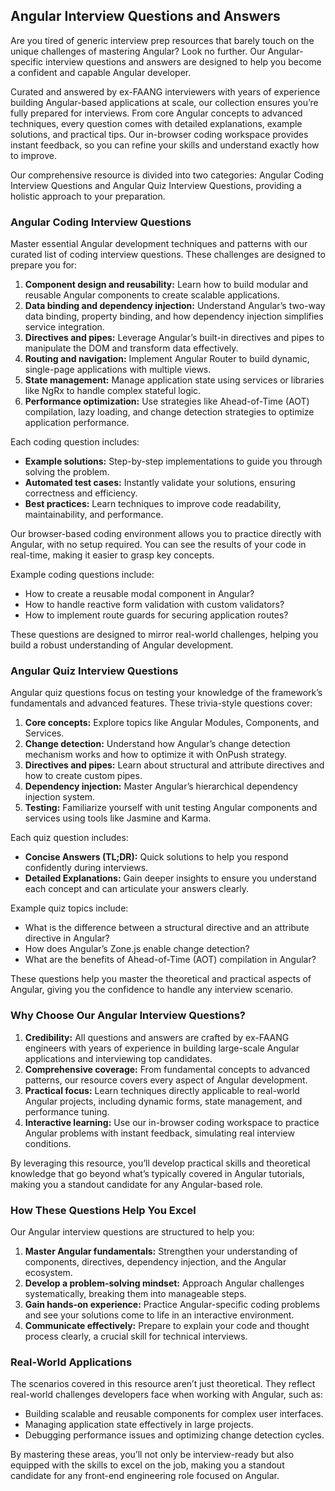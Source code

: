 ## Angular Interview Questions and Answers

Are you tired of generic interview prep resources that barely touch on the unique challenges of mastering Angular? Look no further. Our Angular-specific interview questions and answers are designed to help you become a confident and capable Angular developer.

Curated and answered by ex-FAANG interviewers with years of experience building Angular-based applications at scale, our collection ensures you’re fully prepared for interviews. From core Angular concepts to advanced techniques, every question comes with detailed explanations, example solutions, and practical tips. Our in-browser coding workspace provides instant feedback, so you can refine your skills and understand exactly how to improve.

Our comprehensive resource is divided into two categories: Angular Coding Interview Questions and Angular Quiz Interview Questions, providing a holistic approach to your preparation.

### Angular Coding Interview Questions

Master essential Angular development techniques and patterns with our curated list of coding interview questions. These challenges are designed to prepare you for:

1. **Component design and reusability:** Learn how to build modular and reusable Angular components to create scalable applications.
2. **Data binding and dependency injection:** Understand Angular’s two-way data binding, property binding, and how dependency injection simplifies service integration.
3. **Directives and pipes:** Leverage Angular’s built-in directives and pipes to manipulate the DOM and transform data effectively.
4. **Routing and navigation:** Implement Angular Router to build dynamic, single-page applications with multiple views.
5. **State management:** Manage application state using services or libraries like NgRx to handle complex stateful logic.
6. **Performance optimization:** Use strategies like Ahead-of-Time (AOT) compilation, lazy loading, and change detection strategies to optimize application performance.

Each coding question includes:

- **Example solutions:** Step-by-step implementations to guide you through solving the problem.
- **Automated test cases:** Instantly validate your solutions, ensuring correctness and efficiency.
- **Best practices:** Learn techniques to improve code readability, maintainability, and performance.

Our browser-based coding environment allows you to practice directly with Angular, with no setup required. You can see the results of your code in real-time, making it easier to grasp key concepts.

Example coding questions include:

- How to create a reusable modal component in Angular?
- How to handle reactive form validation with custom validators?
- How to implement route guards for securing application routes?

These questions are designed to mirror real-world challenges, helping you build a robust understanding of Angular development.

### Angular Quiz Interview Questions

Angular quiz questions focus on testing your knowledge of the framework’s fundamentals and advanced features. These trivia-style questions cover:

1. **Core concepts:** Explore topics like Angular Modules, Components, and Services.
2. **Change detection:** Understand how Angular’s change detection mechanism works and how to optimize it with OnPush strategy.
3. **Directives and pipes:** Learn about structural and attribute directives and how to create custom pipes.
4. **Dependency injection:** Master Angular’s hierarchical dependency injection system.
5. **Testing:** Familiarize yourself with unit testing Angular components and services using tools like Jasmine and Karma.

Each quiz question includes:

- **Concise Answers (TL;DR):** Quick solutions to help you respond confidently during interviews.
- **Detailed Explanations:** Gain deeper insights to ensure you understand each concept and can articulate your answers clearly.

Example quiz topics include:

- What is the difference between a structural directive and an attribute directive in Angular?
- How does Angular’s Zone.js enable change detection?
- What are the benefits of Ahead-of-Time (AOT) compilation in Angular?

These questions help you master the theoretical and practical aspects of Angular, giving you the confidence to handle any interview scenario.

### Why Choose Our Angular Interview Questions?

1. **Credibility:** All questions and answers are crafted by ex-FAANG engineers with years of experience in building large-scale Angular applications and interviewing top candidates.
2. **Comprehensive coverage:** From fundamental concepts to advanced patterns, our resource covers every aspect of Angular development.
3. **Practical focus:** Learn techniques directly applicable to real-world Angular projects, including dynamic forms, state management, and performance tuning.
4. **Interactive learning:** Use our in-browser coding workspace to practice Angular problems with instant feedback, simulating real interview conditions.

By leveraging this resource, you’ll develop practical skills and theoretical knowledge that go beyond what’s typically covered in Angular tutorials, making you a standout candidate for any Angular-based role.

### How These Questions Help You Excel

Our Angular interview questions are structured to help you:

1. **Master Angular fundamentals:** Strengthen your understanding of components, directives, dependency injection, and the Angular ecosystem.
2. **Develop a problem-solving mindset:** Approach Angular challenges systematically, breaking them into manageable steps.
3. **Gain hands-on experience:** Practice Angular-specific coding problems and see your solutions come to life in an interactive environment.
4. **Communicate effectively:** Prepare to explain your code and thought process clearly, a crucial skill for technical interviews.

### Real-World Applications

The scenarios covered in this resource aren’t just theoretical. They reflect real-world challenges developers face when working with Angular, such as:

- Building scalable and reusable components for complex user interfaces.
- Managing application state effectively in large projects.
- Debugging performance issues and optimizing change detection cycles.

By mastering these areas, you’ll not only be interview-ready but also equipped with the skills to excel on the job, making you a standout candidate for any front-end engineering role focused on Angular.
